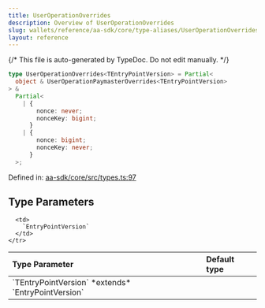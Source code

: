 ```yaml
---
title: UserOperationOverrides
description: Overview of UserOperationOverrides
slug: wallets/reference/aa-sdk/core/type-aliases/UserOperationOverrides
layout: reference
---
```


{/* This file is auto-generated by TypeDoc. Do not edit manually. */}

```ts
type UserOperationOverrides<TEntryPointVersion> = Partial<
  object & UserOperationPaymasterOverrides<TEntryPointVersion>
> &
  Partial<
    | {
        nonce: never;
        nonceKey: bigint;
      }
    | {
        nonce: bigint;
        nonceKey: never;
      }
  >;
```

Defined in: [aa-sdk/core/src/types.ts:97](https://github.com/alchemyplatform/aa-sdk/blob/dc58c113ff1eeb06d4b3f76c505cbbaad47db8fc/aa-sdk/core/src/types.ts#L97)

## Type Parameters

<table>
  <thead>
    <tr>
      <th align="left">Type Parameter</th>
      <th align="left">Default type</th>
    </tr>
  </thead>

  <tbody>
    <tr>
      <td>
        `TEntryPointVersion` *extends* `EntryPointVersion`
      </td>

      <td>
        `EntryPointVersion`
      </td>
    </tr>

  </tbody>
</table>
